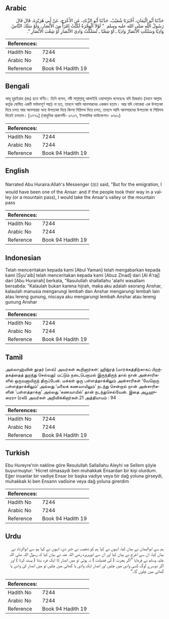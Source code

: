 ## Arabic


<div dir="rtl" lang="ar" style={{fontSize:'larger',backgroundColor:'#f8f9fa',padding:20}}>
حَدَّثَنَا أَبُو الْيَمَانِ، أَخْبَرَنَا شُعَيْبٌ، حَدَّثَنَا أَبُو الزِّنَادِ، عَنِ الأَعْرَجِ، عَنْ أَبِي هُرَيْرَةَ، قَالَ قَالَ رَسُولُ اللَّهِ صلى الله عليه وسلم ‏ "‏ لَوْلاَ الْهِجْرَةُ لَكُنْتُ امْرَأً مِنَ الأَنْصَارِ، وَلَوْ سَلَكَ النَّاسُ وَادِيًا وَسَلَكَتِ الأَنْصَارُ وَادِيًا ـ أَوْ شِعْبًا ـ لَسَلَكْتُ وَادِيَ الأَنْصَارِ أَوْ شِعْبَ الأَنْصَارِ ‏"‏‏.‏
</div>
<div style={{backgroundColor:'#f8f9fa',padding:20, marginBottom: 10}}><table> <thead> <tr> <th>References:</th> <th></th> </tr> </thead> <tbody><tr><td>Hadith No</td><td>7244</td></tr><tr><td>Arabic No</td><td>7244</td></tr><tr><td>Reference</td><td>Book 94 Hadith 19</td></tr></tbody></table></div>

## Bengali


<div dir="ltr" lang="bn" style={{fontSize:'larger',backgroundColor:'#f8f9fa',padding:20}}>
আবূ হুরাইরাহ (রাঃ) হতে বর্ণিত। তিনি বলেন, নবী সাল্লাল্লাহু আলাইহি ওয়াসাল্লাম বলেছেনঃ যদি হিজরাত (মহান আল্লাহ কর্তৃক ঘোষিত একটি মর্যাদাপূর্ণ পন্থা) না হত, তাহলে আমি আনসারদের একজন হতাম। আর যদি লোকেরা এক উপত্যকা দিয়ে চলত আর আনসাররা অন্য উপত্যকা দিয়ে কিংবা গিরিপথ দিয়ে চলত, তাহলে আমি আনসারদের উপত্যকা বা গিরিপথ দিয়েই চলতাম। [৩৭৭৯] (আধুনিক প্রকাশনী- ৬৭৩৭, ইসলামিক ফাউন্ডেশন- ৬৭৫০)
</div>
<div style={{backgroundColor:'#f8f9fa',padding:20, marginBottom: 10}}><table> <thead> <tr> <th>References:</th> <th></th> </tr> </thead> <tbody><tr><td>Hadith No</td><td>7244</td></tr><tr><td>Arabic No</td><td>7244</td></tr><tr><td>Reference</td><td>Book 94 Hadith 19</td></tr></tbody></table></div>

## English


<div dir="ltr" lang="en" style={{fontSize:'larger',backgroundColor:'#f8f9fa',padding:20}}>
Narrated Abu Huraira:Allah's Messenger (ﷺ) said, "But for the emigration, I would have been one of the Ansar: and if the people took their way in a valley (or a mountain pass), I would take the Ansar's valley or the mountain pass
</div>
<div style={{backgroundColor:'#f8f9fa',padding:20, marginBottom: 10}}><table> <thead> <tr> <th>References:</th> <th></th> </tr> </thead> <tbody><tr><td>Hadith No</td><td>7244</td></tr><tr><td>Arabic No</td><td>7244</td></tr><tr><td>Reference</td><td>Book 94 Hadith 19</td></tr></tbody></table></div>

## Indonesian


<div dir="ltr" lang="id" style={{fontSize:'larger',backgroundColor:'#f8f9fa',padding:20}}>
Telah menceritakan kepada kami [Abul Yaman] telah mengabarkan kepada kami [Syu'aib] telah menceritakan kepada kami [Abuz Zinad] dari [Al A'raj] dari [Abu Hurairah] berkata, "Rasulullah shallallahu 'alaihi wasallam bersabda: "Kalaulah bukan karena hijrah, maka aku adalah seorang Anshar, kalaulah manusia mengarungi lembah dan Anshar mengarungi lembah lain atau lereng gunung, niscaya aku mengarungi lembah Anshar atau lereng gunung Anshar
</div>
<div style={{backgroundColor:'#f8f9fa',padding:20, marginBottom: 10}}><table> <thead> <tr> <th>References:</th> <th></th> </tr> </thead> <tbody><tr><td>Hadith No</td><td>7244</td></tr><tr><td>Arabic No</td><td>7244</td></tr><tr><td>Reference</td><td>Book 94 Hadith 19</td></tr></tbody></table></div>

## Tamil


<div dir="ltr" lang="ta" style={{fontSize:'larger',backgroundColor:'#f8f9fa',padding:20}}>
அல்லாஹ்வின் தூதர் (ஸல்) அவர்கள் கூறினார்கள்: ஹிஜ்ரத் (மார்க்கத்திற்காகப் பிறந்தகத்தைத் துறந்து செல்வது) மட்டும் நடைபெறாமல் இருந்திருந் தால் நான் அன்சாரிகளில் ஒருவனாயிருந் திருப்பேன். மக்கள் ஒரு பள்ளத்தாக்கிலும் அன்சாரிகள் ‘வேறொரு பள்ளத்தாக்கிலும்’ அல்லது ‘மலைக் கணவாயிலும்’ நடந்து சென்றால் நான் அன்சாரிகளின் ‘பள்ளத்தாக்கு’ அல்லது ‘கணவாயில்’ தான் நடந்துசெல்வேன். இதை அபூஹுரைரா (ரலி) அவர்கள் அறிவிக்கிறார்கள்.21 அத்தியாயம் : 94
</div>
<div style={{backgroundColor:'#f8f9fa',padding:20, marginBottom: 10}}><table> <thead> <tr> <th>References:</th> <th></th> </tr> </thead> <tbody><tr><td>Hadith No</td><td>7244</td></tr><tr><td>Arabic No</td><td>7244</td></tr><tr><td>Reference</td><td>Book 94 Hadith 19</td></tr></tbody></table></div>

## Turkish


<div dir="ltr" lang="tr" style={{fontSize:'larger',backgroundColor:'#f8f9fa',padding:20}}>
Ebu Hureyre'nin nakline göre Resulullah Sallallahu Aleyhi ve Sellem şöyle buyurmuştur: 'Hicret olmasaydı ben muhakkak Ensardan bir kişi olurdum. Eğer insanlar bir vadiye Ensar bir başka vadiye veya bir dağ yoluna girseydi, muhakkak ki ben Ensann vadisine veya dağ yoluna girerdim
</div>
<div style={{backgroundColor:'#f8f9fa',padding:20, marginBottom: 10}}><table> <thead> <tr> <th>References:</th> <th></th> </tr> </thead> <tbody><tr><td>Hadith No</td><td>7244</td></tr><tr><td>Arabic No</td><td>7244</td></tr><tr><td>Reference</td><td>Book 94 Hadith 19</td></tr></tbody></table></div>

## Urdu


<div dir="rtl" lang="ur" style={{fontSize:'larger',backgroundColor:'#f8f9fa',padding:20}}>
ہم سے ابوالیمان نے بیان کیا، انہوں نے کہا ہم کو شعیب نے خبر دی، انہوں نے کہا ہم سے ابوالزناد نے بیان کیا، ان سے اعرج نے بیان کیا اور ان سے ابوہریرہ رضی اللہ عنہ نے بیان کیا کہ رسول اللہ صلی اللہ علیہ وسلم نے فرمایا ”اگر ہجرت ( کی فضیلت ) نہ ہوتی تو میں انصار کا ایک فرد بننا ( پسند کرتا ) اور اگر دوسرے لوگ کسی وادی میں چلیں اور انصار ایک وادی یا گھاٹی میں چلیں تو میں انصار کی وادی یا گھاٹی میں چلوں گا۔“
</div>
<div style={{backgroundColor:'#f8f9fa',padding:20, marginBottom: 10}}><table> <thead> <tr> <th>References:</th> <th></th> </tr> </thead> <tbody><tr><td>Hadith No</td><td>7244</td></tr><tr><td>Arabic No</td><td>7244</td></tr><tr><td>Reference</td><td>Book 94 Hadith 19</td></tr></tbody></table></div>
